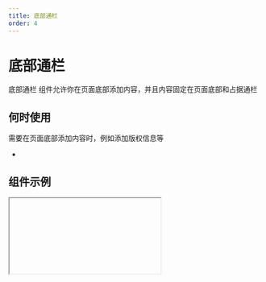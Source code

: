 ```yaml
---
title: 底部通栏
order: 4
---
```


# 底部通栏

底部通栏 组件允许你在页面底部添加内容，并且内容固定在页面底部和占据通栏

## 何时使用
需要在页面底部添加内容时，例如添加版权信息等

-

## 组件示例


<Iframe url="https://www.aliwork.com/developer/banner-container-v2?isRenderNav=false" />

## 组件属性

<AttrTable
  dataSource={[
    {
      attr: '自适应宽度',
      code: 'autoWidth',
      type: 'Boolean',
      demo: 'true',
      default
: '',
      desc: '可选值：true, false',
    },
    {
      attr: '布局方式',
      code: 'layout',
      type: 'String',
      demo: '"h"',
      default
: '',
      desc: '可选值："h", "v"',
    },
    {
      attr: '内容宽度',
      code: 'contentWidth',
      type: 'Number',
      demo: '10',
      default
: '',
      desc: '可选值：数值',
    },
    {
      attr: '容器宽度',
      code: 'containerWidth',
      type: 'Number',
      demo: '10',
      default
: '',
      desc: '可选值：数值',
    },
      {
      attr: '自定义内容插槽',
      code: '',
      type: '',
      demo: '',
      default
: '',
      desc: '开启/关闭',
    },
      {
      attr: '自定义挂载容器',
      code: 'getRefContainer',
      type: 'Function',
      demo: 'function(value){ console.log(value); }',
      default
: '',
      desc: '',
    },
  
  ]}
/>

